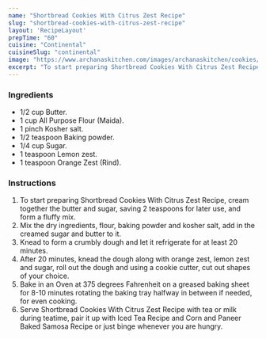 ---
name: "Shortbread Cookies With Citrus Zest Recipe"
slug: "shortbread-cookies-with-citrus-zest-recipe"
layout: 'RecipeLayout'
prepTime: "60"
cuisine: "Continental"
cuisineSlug: "continental"
image: "https://www.archanaskitchen.com/images/archanaskitchen/cookies/eggless_citrus_zest_shortbread_cookies_recipe.jpg"
excerpt: "To start preparing Shortbread Cookies With Citrus Zest Recipe, cream together the butter and sugar, saving 2 teaspoons for later use, and form a fluffy mix"
---

### Ingredients

- 1/2 cup Butter.
- 1 cup All Purpose Flour (Maida).
- 1 pinch Kosher salt.
- 1/2 teaspoon Baking powder.
- 1/4 cup Sugar.
- 1 teaspoon Lemon zest.
- 1 teaspoon Orange Zest (Rind).

### Instructions

1. To start preparing Shortbread Cookies With Citrus Zest Recipe, cream together the butter and sugar, saving 2 teaspoons for later use, and form a fluffy mix.
1. Mix the dry ingredients, flour, baking powder and kosher salt, add in the creamed sugar and butter to it.
1. Knead to form a crumbly dough and let it refrigerate for at least 20 minutes.
1. After 20 minutes, knead the dough along with orange zest, lemon zest and sugar, roll out the dough and using a cookie cutter, cut out shapes of your choice.
1. Bake in an Oven at 375 degrees Fahrenheit on a greased baking sheet for 8-10 minutes rotating the baking tray halfway in between if needed, for even cooking.
1. Serve Shortbread Cookies With Citrus Zest Recipe with tea or milk during teatime, pair it up with Iced Tea Recipe and Corn and Paneer Baked Samosa Recipe or just binge whenever you are hungry.
